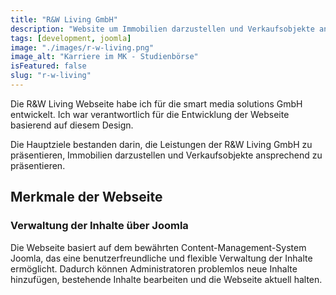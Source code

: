 ```yaml
---
title: "R&W Living GmbH"
description: "Website um Immobilien darzustellen und Verkaufsobjekte ansprechend zu präsentieren"
tags: [development, joomla]
image: "./images/r-w-living.png"
image_alt: "Karriere im MK - Studienbörse"
isFeatured: false
slug: "r-w-living"
---
```



Die R&W Living Webseite habe ich für die smart media solutions GmbH entwickelt. Ich war verantwortlich für die Entwicklung der Webseite basierend auf diesem Design.

Die Hauptziele bestanden darin, die Leistungen der R&W Living GmbH zu präsentieren, Immobilien darzustellen und Verkaufsobjekte ansprechend zu präsentieren.

<ProjectDetails
  client="smart media solutions GmbH"
  handover="05/2023"
  services="HTML, SCSS, JavaScript, PHP, Joomla, MySQL"
  website="https://rw-living.immo/"
/>

## Merkmale der Webseite

### Verwaltung der Inhalte über Joomla

Die Webseite basiert auf dem bewährten Content-Management-System Joomla, das eine benutzerfreundliche und flexible Verwaltung der Inhalte ermöglicht. Dadurch können Administratoren problemlos neue Inhalte hinzufügen, bestehende Inhalte bearbeiten und die Webseite aktuell halten.
